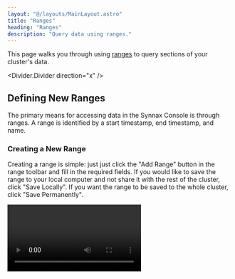 ```yaml
---
layout: "@/layouts/MainLayout.astro"
title: "Ranges"
heading: "Ranges"
description: "Query data using ranges."
---
```


This page walks you through using [ranges](/reference/concepts/read-ranges) to query
sections of your cluster's data.

<Divider.Divider direction="x" />

## Defining New Ranges

The primary means for accessing data in the Synnax Console is through ranges. A range is
identified by a start timestamp, end timestamp, and name.

### Creating a New Range

Creating a range is simple: just just click the "Add Range" button in the range toolbar
and fill in the required fields. If you would like to save the range to your local
computer and not share it with the rest of the cluster, click "Save Locally". If you
want the range to be saved to the whole cluster, click "Save Permanently".

<Video client:only="react" id="console/ranges/create" />

### Local vs. Persisted Ranges

The difference between local and persisted range is that local ranges are _not_ saved to
your cluster. What that means is if two users are connected to the same cluster, a local
range created by one user will not be visible to the other user. When you clear the
console's local storage, the local range will also be lost. If you want to make sure
your range is always accessible, save it as a persisted range.

### Parameters for Creating a Range

<Table
    columns={[
        {
            key: "name",
            name: "Name",
        },
        {
            key: "description",
            name: "Description",
        },
    ]}
    data={[
        {
            name: "Name",
            description: "A name for identifying the range.",
        },
        {
            name: "From",
            description: "The date and time when the range starts.",
        },
        {
            name: "To",
            description: "The date and time when the range ends.",
        },
    ]}
/>

<Divider.Divider direction="x" />

## Finding Existing Ranges

There are two ways to find existing ranges in the console: the resources toolbar and the
command and search palette.

### Resources Toolbar

The resources toolbar is located on the left side of the console, and can be used to
browse all of your cluster's resources, including ranges. All of your ranges can be
found under the "Ranges" section.

<Video
  client:only="react"
  id="console/ranges/resources"
  style={{width: "50%", marginLeft: "25%"}}
/>

We can load a specific range into our ranges toolbar by clicking on it.

### Command and Search Palette

The command and search palette is located in the top center of the console, and can be
used to search for cluster resources and execute commands. We can find a permanently
saved range just by typing its name into the palette.

<Video client:only="react" id="console/ranges/palette" />

Use the arrow keys to navigate the results, and press <Icon.Keyboard.Return /> to load
the range you're interested in. You can also hover and click using your mouse.